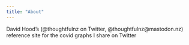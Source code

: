 ```yaml
---
title: "About"
---
```


David Hood's (\@thoughtfulnz on Twitter, \@thoughtfulnz\@mastodon.nz) reference site for the covid graphs I share on Twitter
